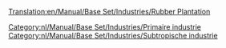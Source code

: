 [[Translation:en/Manual/Base Set/Industries/Rubber Plantation]]

{{nl/Manual/Base Set/Industries/Industrieën|image=en/Manual/Base Set/Rubberplantation.png
|name=Rubberplantage
|climates=[[nl/Manual/Klimaat#subtropisch|Subtropisch]].
|accepts=Niets
|produces=[[nl/Manual/Base Set/Cargos/Rubber|Rubber]]
|notes=Niet aanwezig in andere [[nl/Manual/Klimaat|klimaten]]
}}

{{nl/Manual/Base Set/Industries/Navbox Industrieën}}
[[Category:nl/Manual/Base Set/Industries/Primaire industrie]]
[[Category:nl/Manual/Base Set/Industries/Subtropische industrie]]
